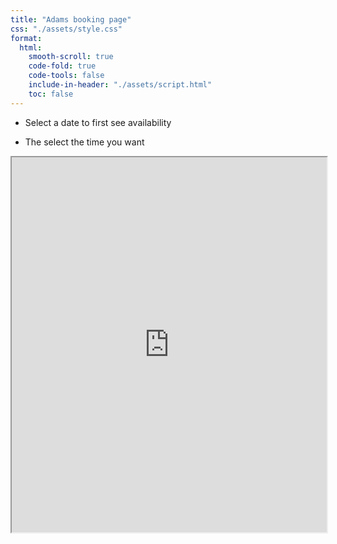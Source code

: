 ```yaml
---
title: "Adams booking page"
css: "./assets/style.css"
format:
  html:
    smooth-scroll: true
    code-fold: true
    code-tools: false
    include-in-header: "./assets/script.html"    
    toc: false
---
```



- Select a date to first see availability 

- The select the time you want 



```{=html}
<iframe src="https://script.google.com/macros/s/AKfycbwVwpqfNSzPGpqjnYe9ZDtC0bSF1qNzGSBD_TNMd2uPSrk6PmTjAyxtACIquBEfF5m44Q/exec" width="100%" height="600px"></iframe>
```
